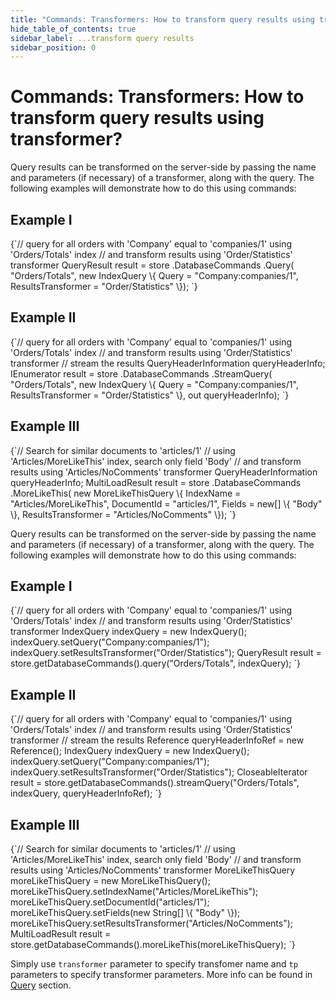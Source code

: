 ---
title: "Commands: Transformers: How to transform query results using transformer?"
hide_table_of_contents: true
sidebar_label: ...transform query results
sidebar_position: 0
---




# Commands: Transformers: How to transform query results using transformer?
<LanguageSwitcher supportedLanguages={supportedLanguages} />
<LanguageContent language="csharp">


Query results can be transformed on the  server-side by passing the name and parameters (if necessary) of a transformer, along with the query. The following examples will demonstrate how to do this using commands:

## Example I

<TabItem value="query_transformer_1" label="query_transformer_1">
<CodeBlock language="csharp">
{`// query for all orders with 'Company' equal to 'companies/1' using 'Orders/Totals' index
// and transform results using 'Order/Statistics' transformer
QueryResult result = store
	.DatabaseCommands
	.Query(
		"Orders/Totals",
		new IndexQuery
		\{
			Query = "Company:companies/1",
			ResultsTransformer = "Order/Statistics"
		\});
`}
</CodeBlock>
</TabItem>

## Example II

<TabItem value="query_transformer_2" label="query_transformer_2">
<CodeBlock language="csharp">
{`// query for all orders with 'Company' equal to 'companies/1' using 'Orders/Totals' index
// and transform results using 'Order/Statistics' transformer
// stream the results
QueryHeaderInformation queryHeaderInfo;
IEnumerator<RavenJObject> result = store
	.DatabaseCommands
	.StreamQuery(
		"Orders/Totals",
		new IndexQuery
		\{
			Query = "Company:companies/1",
			ResultsTransformer = "Order/Statistics"
		\},
		out queryHeaderInfo);
`}
</CodeBlock>
</TabItem>

## Example III

<TabItem value="query_transformer_3" label="query_transformer_3">
<CodeBlock language="csharp">
{`// Search for similar documents to 'articles/1'
// using 'Articles/MoreLikeThis' index, search only field 'Body'
// and transform results using 'Articles/NoComments' transformer
QueryHeaderInformation queryHeaderInfo;
MultiLoadResult result = store
	.DatabaseCommands
	.MoreLikeThis(
		new MoreLikeThisQuery
		\{
			IndexName = "Articles/MoreLikeThis",
			DocumentId = "articles/1",
			Fields = new[] \{ "Body" \},
			ResultsTransformer = "Articles/NoComments"
		\});
`}
</CodeBlock>
</TabItem>


</LanguageContent>
<LanguageContent language="java">


Query results can be transformed on the server-side by passing the name and parameters (if necessary) of a transformer, along with the query. The following examples will demonstrate how to do this using commands:

## Example I

<TabItem value="query_transformer_1" label="query_transformer_1">
<CodeBlock language="java">
{`// query for all orders with 'Company' equal to 'companies/1' using 'Orders/Totals' index
// and transform results using 'Order/Statistics' transformer
IndexQuery indexQuery = new IndexQuery();
indexQuery.setQuery("Company:companies/1");
indexQuery.setResultsTransformer("Order/Statistics");
QueryResult result = store.getDatabaseCommands().query("Orders/Totals", indexQuery);
`}
</CodeBlock>
</TabItem>

## Example II

<TabItem value="query_transformer_2" label="query_transformer_2">
<CodeBlock language="java">
{`// query for all orders with 'Company' equal to 'companies/1' using 'Orders/Totals' index
// and transform results using 'Order/Statistics' transformer
// stream the results
Reference<QueryHeaderInformation> queryHeaderInfoRef = new Reference<QueryHeaderInformation>();
IndexQuery indexQuery = new IndexQuery();
indexQuery.setQuery("Company:companies/1");
indexQuery.setResultsTransformer("Order/Statistics");
CloseableIterator<RavenJObject> result = store.getDatabaseCommands().streamQuery("Orders/Totals", indexQuery, queryHeaderInfoRef);
`}
</CodeBlock>
</TabItem>

## Example III

<TabItem value="query_transformer_3" label="query_transformer_3">
<CodeBlock language="java">
{`// Search for similar documents to 'articles/1'
// using 'Articles/MoreLikeThis' index, search only field 'Body'
// and transform results using 'Articles/NoComments' transformer
MoreLikeThisQuery moreLikeThisQuery = new MoreLikeThisQuery();
moreLikeThisQuery.setIndexName("Articles/MoreLikeThis");
moreLikeThisQuery.setDocumentId("articles/1");
moreLikeThisQuery.setFields(new String[] \{ "Body" \});
moreLikeThisQuery.setResultsTransformer("Articles/NoComments");
MultiLoadResult result = store.getDatabaseCommands().moreLikeThis(moreLikeThisQuery);
`}
</CodeBlock>
</TabItem>


</LanguageContent>
<LanguageContent language="http">


Simply use `transformer` parameter to specify transfomer name and `tp` parameters to specify transformer parameters. More info can be found in [Query](../../../../client-api/commands/querying/how-to-query-a-database.mdx) section.


</LanguageContent>

<!---
- [How to query a database?](../../../../client-api/commands/querying/how-to-query-a-database)
- [How to stream query results?](../../../../client-api/commands/querying/how-to-stream-query-results)
- [How to work with more like this query?](../../../../client-api/commands/querying/how-to-work-with-morelikethis-query)

-->